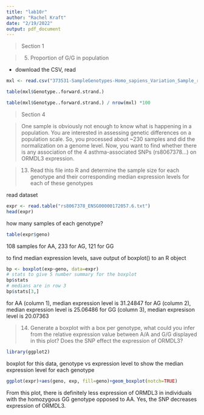---
title: "lab10r"
author: "Rachel Kraft"
date: "2/19/2022"
output: pdf_document
---

> Section 1

> 5) Proportion of G/G in population

- download the CSV, read

```{r}
mxl <- read.csv("373531-SampleGenotypes-Homo_sapiens_Variation_Sample_rs8067378.csv")

table(mxl$Genotype..forward.strand.)
```

```{r}
table(mxl$Genotype..forward.strand.) / nrow(mxl) *100
```

> Section 4

> One sample is obviously not enough to know what is happening in a population. You are interested in assessing genetic differences on a population scale. So, you processed about ~230 samples and did the normalization on a genome level. Now, you want to find whether there is any association of the 4 asthma-associated SNPs (rs8067378…) on ORMDL3 expression.

> 13) Read this file into R and determine the sample size for each genotype and their corresponding median expression levels for each of these genotypes

read dataset

```{r}
expr <- read.table("rs8067378_ENSG00000172057.6.txt")
head(expr)
```

how many samples of each genotype?

```{r}
table(expr$geno)
```

108 samples for AA, 233 for AG, 121 for GG

to find median expression levels, save output of boxplot() to an R object

```{r}
bp <- boxplot(exp~geno, data=expr)
# stats to give 5 number summary for the boxplot
bp$stats
# medians are in row 3
bp$stats[3,]
```

for AA (column 1), median expression level is 31.24847
for AG (column 2), median expression level is 25.06486
for GG (column 3), median expresison level is 20.07363


>14) Generate a boxplot with a box per genotype, what could you infer from the relative expression value between A/A and G/G displayed in this plot? Does the SNP effect the
expression of ORMDL3?

```{r}
library(ggplot2)
```

boxplot for this data, genotype vs expression level to show the median expression level for each genotype 

```{r}
ggplot(expr)+aes(geno, exp, fill=geno)+geom_boxplot(notch=TRUE)
```

From this plot, there is definitely less expression of ORMDL3 in individuals with the homozygous GG genotype opposed to AA. Yes, the SNP decreases expression of ORMDL3.

